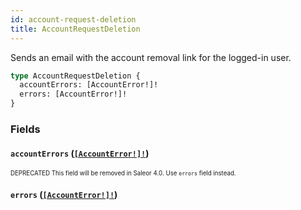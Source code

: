```yaml
---
id: account-request-deletion
title: AccountRequestDeletion
---
```


Sends an email with the account removal link for the logged-in user.

```graphql
type AccountRequestDeletion {
  accountErrors: [AccountError!]!
  errors: [AccountError!]!
}
```

### Fields

#### `accountErrors` ([`[AccountError!]!`](/developer/api-reference/objects/account-error.mdx))

<sub><sup><span className="deprecatedTag">DEPRECATED</span> This field will be removed in Saleor 4.0. Use `errors` field instead.</sup></sub>

#### `errors` ([`[AccountError!]!`](/developer/api-reference/objects/account-error.mdx))
